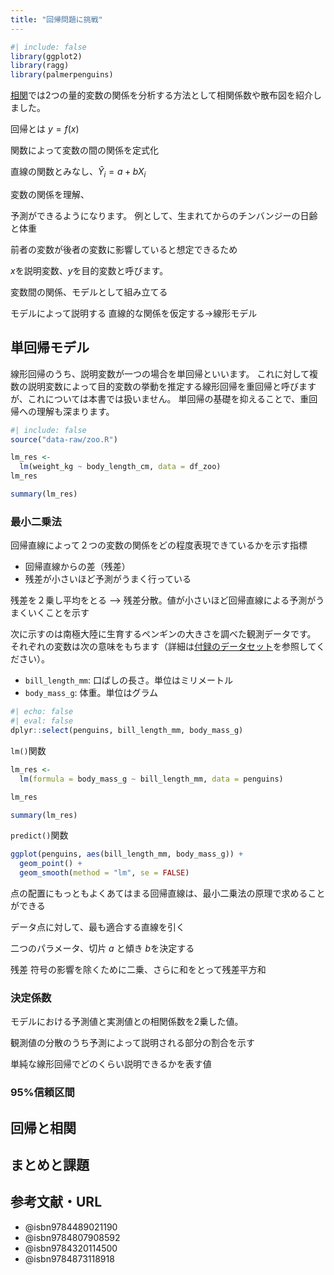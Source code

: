 ```yaml
---
title: "回帰問題に挑戦"
---
```


```r
#| include: false
library(ggplot2)
library(ragg)
library(palmerpenguins)
```

[相関](correlation.qmd)では2つの量的変数の関係を分析する方法として相関係数や散布図を紹介しました。

回帰とは $y = f(x)$ 

関数によって変数の間の関係を定式化

直線の関数とみなし、$\hat{Y}_i = a + bX_i$

変数の関係を理解、

予測ができるようになります。
例として、生まれてからのチンバンジーの日齢と体重

前者の変数が後者の変数に影響していると想定できるため

$x$を説明変数、$y$を目的変数と呼びます。

変数間の関係、モデルとして組み立てる

モデルによって説明する
直線的な関係を仮定する→線形モデル

## 単回帰モデル

線形回帰のうち、説明変数が一つの場合を単回帰といいます。
これに対して複数の説明変数によって目的変数の挙動を推定する線形回帰を重回帰と呼びますが、これについては本書では扱いません。
単回帰の基礎を抑えることで、重回帰への理解も深まります。

```r
#| include: false
source("data-raw/zoo.R")
```

```r
lm_res <- 
  lm(weight_kg ~ body_length_cm, data = df_zoo)
lm_res

summary(lm_res)
```

### 最小二乗法

回帰直線によって２つの変数の関係をどの程度表現できているかを示す指標

- 回帰直線からの差（残差）
- 残差が小さいほど予測がうまく行っている

残差を２乗し平均をとる --> 残差分散。値が小さいほど回帰直線による予測がうまくいくことを示す

次に示すのは南極大陸に生育するペンギンの大きさを調べた観測データです。
それぞれの変数は次の意味をもちます（詳細は[付録のデータセット](dataset.qmd)を参照してください）。

- `bill_length_mm`: 口ばしの長さ。単位はミリメートル
- `body_mass_g`: 体重。単位はグラム

```r
#| echo: false
#| eval: false
dplyr::select(penguins, bill_length_mm, body_mass_g)
```

`lm()`関数

```r
lm_res <- 
  lm(formula = body_mass_g ~ bill_length_mm, data = penguins)

lm_res

summary(lm_res)
```


`predict()`関数

```r
ggplot(penguins, aes(bill_length_mm, body_mass_g)) +
  geom_point() +
  geom_smooth(method = "lm", se = FALSE)
```

点の配置にもっともよくあてはまる回帰直線は、最小二乗法の原理で求めることができる

データ点に対して、最も適合する直線を引く

二つのパラメータ、切片 $a$ と傾き $b$を決定する

残差
符号の影響を除くために二乗、さらに和をとって残差平方和


### 決定係数

モデルにおける予測値と実測値との相関係数を2乗した値。

観測値の分散のうち予測によって説明される部分の割合を示す

単純な線形回帰でどのくらい説明できるかを表す値

### 95%信頼区間

## 回帰と相関

## まとめと課題

## 参考文献・URL

- @isbn9784489021190
- @isbn9784807908592
- @isbn9784320114500
- @isbn9784873118918
